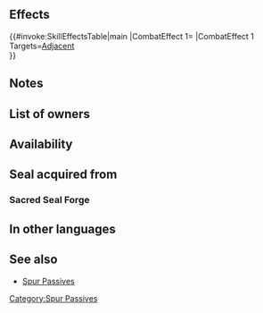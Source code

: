 {{Passive
|type=C
|exclusive=0
|1name=Spur Res 1
|1tagid=SID_魔防の紋章1
|1promotionRarity=4
|1promotionTier=1
|1required=-
|1effect=Grants Res+2 to adjacent allies during combat.
|1cost=50
|2name=Spur Res 2
|2tagid=SID_魔防の紋章2
|2promotionRarity=5
|2promotionTier=1
|2effect=Grants Res+3 to adjacent allies during combat.
|2cost=100
|3name=Spur Res 3
|3tagid=SID_魔防の紋章3
|3effect=Grants Res+4 to adjacent allies during combat.
|3cost=200
|canUseMove={{MoveList|all}}
|canUseWeapon={{WeaponList|all}}
|properties=random_all,random_inherit_base
}}
==Effects==
{{#invoke:SkillEffectsTable|main
|CombatEffect 1={{Eft|Temporary buffs|Atk|4}}
|CombatEffect 1 Targets=[[Adjacent]]<br>{{Tgt|Allies}}
}}

==Notes==
{{Temporary buffs}}
{{AlliesCombatEffect|effect=temporary buffs}}
==List of owners==
{{Skill Hero List}}
{{NoInheritHeroes}}
==Availability==
{{PassiveFocusList}}
{{PassiveDistributionList}}
{{PassiveCombatManualList}}
==Seal acquired from==
===Sacred Seal Forge===
{{SealCosts
|seals=Spur Res 1;Spur Res 2;Spur Res 3
|badgeColor=Transparent
|costs1=20;100;20
|costs2=60;200;50
|costs3=400;1000;100
}}
==In other languages==
{{OtherLanguages
|japanese=魔防の紋章
|german=Res. ansporn.
|spanishEU=Mejora Res
|spanishLA=Mejora Res.
|french=Encens Rés
|italian=Migliora Res
|chineseTW=魔防紋章
|portuguese=Res. realçada
}}
==See also==
* [[Spur Passives]]
{{Seals Navbox}}
{{Passives Navbox|C}}
[[Category:Spur Passives]]
